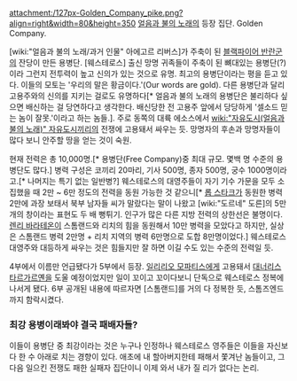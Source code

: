 attachment:/127px-Golden_Company_pike.png?align=right&width=80&height=350
[[얼음과 불의 노래]]의 등장 집단. Golden Company.

[wiki:"얼음과 불의 노래/과거 인물" 아에고르 리버스]가 주축이 된 [[블랙파이어 반란]]군의 잔당이 만든 용병단. [웨스테로스] 출신 망명 귀족들이 주축이 된 뼈대있는 용병단(?)이라 그런지 전투력이 높고 신의가 있는 것으로 유명. 최고의 용병단이라는 평을 듣고 있다. 이들의 모토는 '우리의 말은 황금이다.'(Our words are gold). 다른 용병단과 달리 고용주와의 신의를 지키는 걸로도 유명하다[* 얼음과 불의 노래의 용병단은 불리하다 싶으면 배신하는 걸 당연하다고 생각한다. 배신당한 전 고용주 앞에서 당당하게 '셀소드 믿는 놈이 잘못.'이라고 하는 놈들.]. 주로 동쪽의 대륙 에소스에서 [[wiki:"자유도시(얼음과 불의 노래)" 자유도시]]끼리의 전쟁에 고용돼서 싸우는 듯. 망명자의 후손과 망명자들이 많다 보니 안주할 땅을 얻는 것이 숙원. 

현재 전력은 총 10,000명.[* 용병단(Free Company)중 최대 규모. 몇백 명 수준의 용병단도 많다.] 병력 구성은 코끼리 20마리, 기사 500명, 종자 500명, 궁수 1000명이라고.[* 나머지는 특기 없는 일반병?] 웨스테로스의 대영주들이 자기 기수 가문을 모두 소집했을 때 2만 ~ 6만 정도의 전력을 동원 가능한 것 같으니[* [[롭 스타크]]가 동원한 병력 2만에 과장 보태서 북부 남자들 씨가 말랐다는 말이 나왔고 [wiki:"도르네" 도른]의 5만개의 창이라는 표현도 두 배 뻥튀기. 인구가 많은 다른 지방 전력의 상한선은 불명이다. [[렌리 바라테온]]이 스톰랜드와 리치의 힘을 동원해서 10만 병력을 모았다고 하지만, 실상은 스톰랜드 병력 2만명 + 리치 지역의 병력 6만명으로 도합 8만명이었다.] 웨스테로스 대영주와 대등하게 싸우는 것은 힘들지만 잘 하면 이길 수도 있는 수준의 전력일 듯.

4부에서 이름만 언급됐다가 5부에서 등장. [[일리리오 모파티스]]에게 고용돼서 [[대너리스 타르가르옌]]을 도울 예정이었지만 일이 꼬이고 꼬이다보니 단독으로 웨스테로스 정복에 나서게 됐다. 6부 공개된 내용에 따르자면 [스톰랜드]를 거의 다 정복한 듯, 스톰즈엔드까지 함락시켰다.

=== 최강 용병이래봐야 결국 패배자들? ===

이들이 용병단 중 최강이라는 것은 누구나 인정하나 웨스테로스 영주들은 이들을 자신보다 한 수 아래로 치는 경향이 있다. 애초에 내 할아버지한테 패해서 쫓겨난 놈들이고, 그 다음 일으킨 전쟁도 패한 실패자 집단이니 이제 와서 내가 질 리가 없다는 논리.
